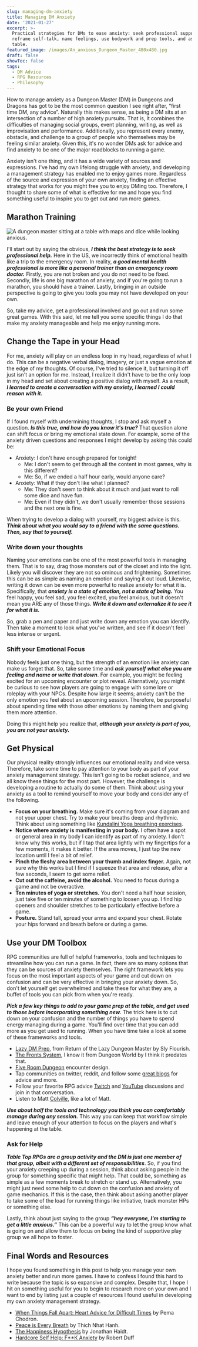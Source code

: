 ```yaml
---
slug: managing-dm-anxiety
title: Managing DM Anxiety
date: '2021-01-27'
excerpt: >-
  Practical strategies for DMs to ease anxiety: seek professional support,
  reframe self-talk, name feelings, use bodywork and prep tools, and ask your
  table.
featured_image: /images/An_anxious_Dungeon_Master_480x480.jpg
draft: false
showToc: false
tags:
  - DM Advice
  - RPG Resources
  - Philosophy
---
```


How to manage anxiety as a Dungeon Master (DM) in Dungeons and Dragons has got to be the most common question I see right after, &#8220;first time DM, any advice&#8221;. Naturally this makes sense, as being a DM sits at an intersection of a number of high anxiety pursuits. That is, it combines the difficulties of managing social groups, event planning, writing, as well as improvisation and performance. Additionally, you represent every enemy, obstacle, and challenge to a group of people who themselves may be feeling similar anxiety. Given this, it's no wonder DMs ask for advice and find anxiety to be one of the major roadblocks to running a game.

Anxiety isn't one thing, and it has a wide variety of sources and expressions. I've had my own lifelong struggle with anxiety, and developing a management strategy has enabled me to enjoy games more. Regardless of the source and expression of your own anxiety, finding an effective strategy that works for you might free you to enjoy DMing too. Therefore, I thought to share some of what is effective for me and hope you find something useful to inspire you to get out and run more games. 

## Marathon Training

![A dungeon master sitting at a table with maps and dice while looking anxious.](/images/An_anxious_Dungeon_Master_480x480.jpg)

I'll start out by saying the obvious, **_I think the best strategy is to seek professional help._** Here in the US, we incorrectly think of emotional health like a trip to the emergency room. In reality, **_a good mental health professional is more like a personal trainer than an emergency room doctor._** Firstly, you are not broken and you do not need to be fixed. Secondly, life is one big marathon of anxiety, and if you're going to run a marathon, you should have a trainer. Lastly, bringing in an outside perspective is going to give you tools you may not have developed on your own.

So, take my advice, get a professional involved and go out and run some great games. With this said, let me tell you some specific things I do that make my anxiety manageable and help me enjoy running more.

## Change the Tape in your Head

For me, anxiety will play on an endless loop in my head, regardless of what I do. This can be a negative verbal dialog, imagery, or just a vague emotion at the edge of my thoughts. Of course, I've tried to silence it, but turning it off just isn't an option for me. Instead, I realize it didn't have to be the only loop in my head and set about creating a positive dialog with myself. As a result, **_I learned to create a conversation with my anxiety, I learned I could reason with it._**

### Be your own Friend

If I found myself with undermining thoughts, I stop and ask myself a question. **_Is this true, and how do you know it's true?_** That question alone can shift focus or bring my emotional state down. For example, some of the anxiety driven questions and responses I might develop by asking this could be:

  * Anxiety: I don't have enough prepared for tonight! 
      * Me: I don't seem to get through all the content in most games, why is this different?
      * Me: So, if we ended a half hour early, would anyone care?
  * Anxiety: What if they don't like what I planned?
      * Me: They don't seem to think about it much and just want to roll some dice and have fun.
      * Me: Even if they didn't, we don't usually remember those sessions and the next one is fine.

When trying to develop a dialog with yourself, my biggest advice is this. **_Think about what you would say to a friend with the same questions. Then, say that to yourself._**

### Write down your thoughts

Naming your emotions can be one of the most powerful tools in managing them. That is to say, drag those monsters out of the closet and into the light. Likely you will discover they are not so ominous and frightening. Sometimes this can be as simple as naming an emotion and saying it out loud. Likewise, writing it down can be even more powerful to realize anxiety for what it is. Specifically, that **_anxiety is a state of emotion, not a state of being._** You feel happy, you feel sad, you feel excited, you feel anxious, but it doesn't mean you ARE any of those things. **_Write it down and externalize it to see it for what it is._**

So, grab a pen and paper and just write down any emotion you can identify. Then take a moment to look what you've written, and see if it doesn't feel less intense or urgent.

### Shift your Emotional Focus

Nobody feels just one thing, but the strength of an emotion like anxiety can make us forget that. So, take some time and **_ask yourself what else you are feeling and name or write that down_**. For example, you might be feeling excited for an upcoming encounter or plot reveal. Alternatively, you might be curious to see how players are going to engage with some lore or roleplay with your NPCs. Despite how large it seems; anxiety can't be the only emotion you feel about an upcoming session. Therefore, be purposeful about spending time with those other emotions by naming them and giving them more attention.

Doing this might help you realize that, **_although your anxiety is part of you, you are not your anxiety._**

## Get Physical

Our physical reality strongly influences our emotional reality and vice versa. Therefore, take some time to pay attention to your body as part of your anxiety management strategy. This isn't going to be rocket science, and we all know these things for the most part. However, the challenge is developing a routine to actually do some of them. Think about using your anxiety as a tool to remind yourself to move your body and consider any of the following.

  * **Focus on your breathing.** Make sure it's coming from your diagram and not your upper chest. Try to make your breaths deep and rhythmic. Think about using something like [Kundalini Yoga breathing exercises](https://www.yogajournal.com/video/kundalini-breathing-exercise-balance-stressed-energy/).
  * **Notice where anxiety is manifesting in your body.** I often have a spot or general area in my body I can identify as part of my anxiety. I don't know why this works, but if I tap that area lightly with my fingertips for a few moments, it makes it better. If the area moves, I just tap the new location until I feel a bit of relief.
  * **Pinch the fleshy area between your thumb and index finger.** Again, not sure why this works but I find if I squeeze that area and release, after a few seconds, I seem to get some relief.
  * **Cut out the caffeine, avoid the alcohol.** You need to focus during a game and not be overactive. 
  * **Ten minutes of yoga or stretches.** You don't need a half hour session, just take five or ten minutes of something to loosen you up. I find hip openers and shoulder stretches to be particularly effective before a game.
  * **Posture.** Stand tall, spread your arms and expand your chest. Rotate your hips forward and breath before or during a game.

## Use your DM Toolbox

RPG communities are full of helpful frameworks, tools and techniques to streamline how you can run a game. In fact, there are so many options that they can be sources of anxiety themselves. The right framework lets you focus on the most important aspects of your game and cut down on confusion and can be very effective in bringing your anxiety down. So, don't let yourself get overwhelmed and take these for what they are, a buffet of tools you can pick from when you're ready. 

**_Pick a few key things to add to your game prep at the table, and get used to those before incorporating something new._** The trick here is to cut down on your confusion and the number of things you have to spend energy managing during a game. You'll find over time that you can add more as you get used to running. When you have time take a look at some of these frameworks and tools.

  * [Lazy DM Prep](https://slyflourish.com/rotldm_template.html), from Return of the Lazy Dungeon Master by Sly Flourish.
  * [The Fronts System](https://www.dungeonworldsrd.com/gamemastering/fronts/), I know it from Dungeon World by I think it predates that.
  * [Five Room Dungeon](https://1d4chan.org/wiki/Five_Room_Dungeon) encounter design. 
  * Tap communities on twitter, reddit, and follow some [great blogs](/) for advice and more.
  * Follow your favorite RPG advice [Twitch](https://www.twitch.tv/optionalrule) and <a href="https://www.youtube.com/channel/UCi7AoQ6KbaZQqhdO7heKPqw" target="_blank" rel="noreferrer noopener">YouTube</a> discussions and join in that conversation.
  * Listen to Matt <a href="https://www.youtube.com/user/mcolville" target="_blank" rel="noreferrer noopener">Colville</a>, like a lot of Matt.

**_Use about half the tools and technology you think you can comfortably manage during any session._** This way you can keep that workflow simple and leave enough of your attention to focus on the players and what's happening at the table. 

### Ask for Help 

**_Table Top RPGs are a group activity and the DM is just one member of that group, albeit with a different set of responsibilities_**. So, if you find your anxiety creeping up during a session, think about asking people in the group for something specific that might help. That could be, something as simple as a few moments break to stretch or stand up. Alternatively, you might just need some help to cut down on the confusion and anxiety of game mechanics. If this is the case, then think about asking another player to take some of the load for running things like initiative, track monster HPs or something else. 

Lastly, think about just saying to the group **_&#8220;hey everyone, I'm starting to get a little anxious.&#8221;_** This can be a powerful way to let the group know what is going on and allow them to focus on being the kind of supportive play group we all hope to foster.

## Final Words and Resources 

I hope you found something in this post to help you manage your own anxiety better and run more games. I have to confess I found this hard to write because the topic is so expansive and complex. Despite that, I hope I hit on something useful for you to begin to research more on your own and I want to end by listing just a couple of resources I found useful in developing my own anxiety management strategy.

  * [When Things Fall Apart: Heart Advice for Difficult Times](https://www.amazon.com/When-Things-Fall-Apart-Difficult/dp/1611803438) by Pema Chodron.
  * [Peace is Every Breath](https://www.amazon.com/gp/product/B004HD61H2/ref=dbs_a_def_rwt_bibl_vppi_i5) by Thich Nhat Hanh.
  * [The Happiness Hypothesis](https://www.amazon.com/Happiness-Hypothesis-Finding-Modern-Ancient/dp/0465028020) by Jonathan Haidt.
  * [Hardcore Self Help: F**K Anxiety](https://www.amazon.com/Hardcore-Self-Help-Robert-Duff-ebook/dp/B00NDO429U) by Robert Duff
